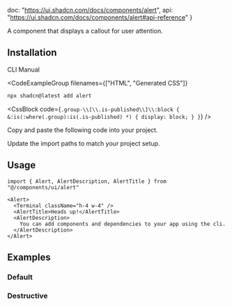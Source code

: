   doc: "https://ui.shadcn.com/docs/components/alert",
  api: "https://ui.shadcn.com/docs/components/alert#api-reference"
}

A component that displays a callout for user attention.

<ComponentPreview demoName="alert-demo" hint="An alert with an icon, title and description" />

## Installation

<Tabs defaultValue="cli">

<TabsList>
  <TabsTrigger value="cli">CLI</TabsTrigger>
  <TabsTrigger value="manual">Manual</TabsTrigger>
</TabsList>

<TabsContent value="cli">

<CodeExampleGroup
  filenames={["HTML", "Generated CSS"]}
>

```bash
npx shadcn@latest add alert
```
  <CssBlock code={`.group-\\[\\.is-published\\]\\:block {
    &:is(:where(.group):is(.is-published) *) {
      display: block;
    }
  }`} />

</CodeExampleGroup>
</TabsContent>

<TabsContent value="manual">

<Steps>

<Step>Copy and paste the following code into your project.</Step>


<ComponentSource name="alert" />


<Step>Update the import paths to match your project setup.</Step>

</Steps>

</TabsContent>

</Tabs>

## Usage

<CodeExampleStack>

```tsx
import { Alert, AlertDescription, AlertTitle } from "@/components/ui/alert"
```

```tsx
<Alert>
  <Terminal className="h-4 w-4" />
  <AlertTitle>Heads up!</AlertTitle>
  <AlertDescription>
    You can add components and dependencies to your app using the cli.
  </AlertDescription>
</Alert>
```

</CodeExampleStack>

## Examples

### Default

<ComponentPreview demoName="alert-demo" hint="An alert with an icon, title and description" />

### Destructive

<ComponentPreview demoName="alert-destructive" hint="An alert with a destructive variant" />